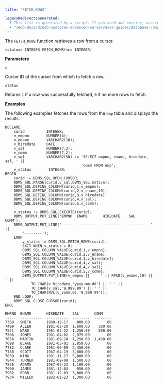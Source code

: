 ```yaml
---
title: "FETCH_ROWS"

legacyRedirectsGenerated:
  # This list is generated by a script. If you need add entries, use the `legacyRedirects` key.
  - "/edb-docs/d/edb-postgres-advanced-server/user-guides/database-compatibility-for-oracle-developers-built-in-package-guide/11/Database_Compatibility_for_Oracle_Developers_Built-in_Package_Guide.1.62.html"
---
```


The `FETCH_ROWS` function retrieves a row from a cursor.

```text
<status> INTEGER FETCH_ROWS(<c> INTEGER)
```

**Parameters**

`c`

 Cursor ID of the cursor from which to fetch a row.

`status`

 Returns `1` if a row was successfully fetched, `0` if no more rows to fetch.

**Examples**

The following examples fetches the rows from the `emp` table and displays the results.

```text
DECLARE
    curid          INTEGER;
    v_empno        NUMBER(4);
    v_ename        VARCHAR2(10);
    v_hiredate     DATE;
    v_sal          NUMBER(7,2);
    v_comm         NUMBER(7,2);
    v_sql          VARCHAR2(50) := 'SELECT empno, ename, hiredate, sal, ' ||
                                   'comm FROM emp';
    v_status        INTEGER;
BEGIN
    curid := DBMS_SQL.OPEN_CURSOR;
    DBMS_SQL.PARSE(curid,v_sql,DBMS_SQL.native);
    DBMS_SQL.DEFINE_COLUMN(curid,1,v_empno);
    DBMS_SQL.DEFINE_COLUMN(curid,2,v_ename,10);
    DBMS_SQL.DEFINE_COLUMN(curid,3,v_hiredate);
    DBMS_SQL.DEFINE_COLUMN(curid,4,v_sal);
    DBMS_SQL.DEFINE_COLUMN(curid,5,v_comm);

    v_status := DBMS_SQL.EXECUTE(curid);
    DBMS_OUTPUT.PUT_LINE('EMPNO  ENAME       HIREDATE    SAL       COMM');
    DBMS_OUTPUT.PUT_LINE('-----  ----------  ----------  --------  ' ||
        '--------');
    LOOP
        v_status := DBMS_SQL.FETCH_ROWS(curid);
        EXIT WHEN v_status = 0;
        DBMS_SQL.COLUMN_VALUE(curid,1,v_empno);
        DBMS_SQL.COLUMN_VALUE(curid,2,v_ename);
        DBMS_SQL.COLUMN_VALUE(curid,3,v_hiredate);
        DBMS_SQL.COLUMN_VALUE(curid,4,v_sal);
        DBMS_SQL.COLUMN_VALUE(curid,4,v_sal);
        DBMS_SQL.COLUMN_VALUE(curid,5,v_comm);
        DBMS_OUTPUT.PUT_LINE(v_empno || '   ' || RPAD(v_ename,10) || '  ' ||
            TO_CHAR(v_hiredate,'yyyy-mm-dd') || ' ' ||
            TO_CHAR(v_sal,'9,999.99') || ' ' ||
            TO_CHAR(NVL(v_comm,0),'9,999.99'));
    END LOOP;
    DBMS_SQL.CLOSE_CURSOR(curid);
END;

EMPNO  ENAME       HIREDATE    SAL       COMM
-----  ----------  ----------  --------  --------
7369   SMITH       1980-12-17    800.00       .00
7499   ALLEN       1981-02-20  1,600.00    300.00
7521   WARD        1981-02-22  1,250.00    500.00
7566   JONES       1981-04-02  2,975.00       .00
7654   MARTIN      1981-09-28  1,250.00  1,400.00
7698   BLAKE       1981-05-01  2,850.00       .00
7782   CLARK       1981-06-09  2,450.00       .00
7788   SCOTT       1987-04-19  3,000.00       .00
7839   KING        1981-11-17  5,000.00       .00
7844   TURNER      1981-09-08  1,500.00       .00
7876   ADAMS       1987-05-23  1,100.00       .00
7900   JAMES       1981-12-03    950.00       .00
7902   FORD        1981-12-03  3,000.00       .00
7934   MILLER      1982-01-23  1,300.00       .00
```
